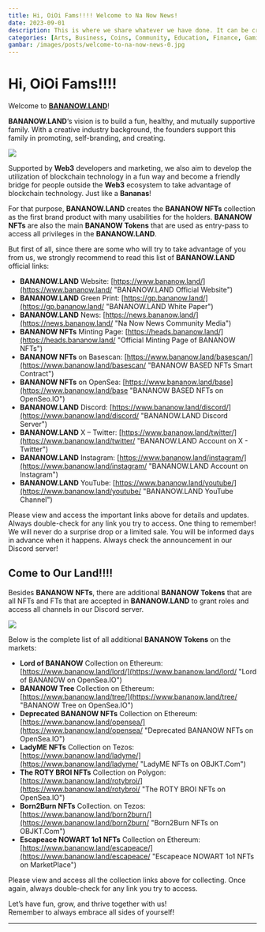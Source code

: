 ```yaml
---
title: Hi, OiOi Fams!!!! Welcome to Na Now News!
date: 2023-09-01
description: This is where we share whatever we have done. It can be crazy nothing or ordinary something. There are a lot of them. Let's dig in! Let's build a fun, healthy, and mutually supportive family. Let’s have fun, grow, and thrive together with us! Remember to always embrace all sides of yourself!
categories: [Arts, Business, Coins, Community, Education, Finance, Gaming, Markets, Opinion, Reviews, Technology]
gambar: /images/posts/welcome-to-na-now-news-0.jpg
---
```


# Hi, OiOi Fams!!!!  
  
Welcome to [**BANANOW.LAND**](https://www.bananow.land/ "BANANOW.LAND Official Website")!  
  
**BANANOW.LAND**‘s vision is to build a fun, healthy, and mutually supportive family. With a creative industry background, the founders support this family in promoting, self-branding, and creating.  

[![](/images/posts/welcome-to-na-now-news-0.jpg)](/images/posts/welcome-to-na-now-news-0.jpg)
  
Supported by **Web3** developers and marketing, we also aim to develop the utilization of blockchain technology in a fun way and become a friendly bridge for people outside the **Web3** ecosystem to take advantage of blockchain technology. Just like a **Bananas**!  
  
For that purpose, **BANANOW.LAND** creates the **BANANOW NFTs** collection as the first brand product with many usabilities for the holders. **BANANOW NFTs** are also the main **BANANOW Tokens** that are used as entry-pass to access all privileges in the **BANANOW.LAND**.  
  
But first of all, since there are some who will try to take advantage of you from us, we strongly recommend to read this list of **BANANOW.LAND** official links:  
  
- **BANANOW.LAND** Website: [https://www.bananow.land/](https://www.bananow.land/ "BANANOW.LAND Official Website")  
- **BANANOW.LAND** Green Print: [https://gp.bananow.land/](https://gp.bananow.land/ "BANANOW.LAND White Paper")  
- **BANANOW.LAND** News: [https://news.bananow.land/](https://news.bananow.land/ "Na Now News Community Media")  
- **BANANOW NFTs** Minting Page: [https://heads.bananow.land/](https://heads.bananow.land/ "Official Minting Page of BANANOW NFTs")  
- **BANANOW NFTs** on Basescan: [https://www.bananow.land/basescan/](https://www.bananow.land/basescan/ "BANANOW BASED NFTs Smart Contract")  
- **BANANOW NFTs** on OpenSea: [https://www.bananow.land/base](https://www.bananow.land/base "BANANOW BASED NFTs on OpenSeo.IO")  
- **BANANOW.LAND** Discord: [https://www.bananow.land/discord/](https://www.bananow.land/discord/ "BANANOW.LAND Discord Server")  
- **BANANOW.LAND** X – Twitter: [https://www.bananow.land/twitter/](https://www.bananow.land/twitter/ "BANANOW.LAND Account on X - Twitter")  
- **BANANOW.LAND** Instagram: [https://www.bananow.land/instagram/](https://www.bananow.land/instagram/ "BANANOW.LAND Account on Instagram")  
- **BANANOW.LAND** YouTube: [https://www.bananow.land/youtube/](https://www.bananow.land/youtube/ "BANANOW.LAND YouTube Channel")  
  
Please view and access the important links above for details and updates. Always double-check for any link you try to access. One thing to remember! We will never do a surprise drop or a limited sale. You will be informed days in advance when it happens. Always check the announcement in our Discord server!  
  
## Come to Our Land!!!!  
  
Besides **BANANOW NFTs**, there are additional **BANANOW Tokens** that are all NFTs and FTs that are accepted in **BANANOW.LAND** to grant roles and access all channels in our Discord server.   

[![](/images/posts/welcome-to-na-now-news-1.jpg)](/images/posts/welcome-to-na-now-news-1.jpg)

Below is the complete list of all additional **BANANOW Tokens** on the markets:  
  
- **Lord of BANANOW** Collection on Ethereum: [https://www.bananow.land/lord/](https://www.bananow.land/lord/ "Lord of BANANOW on OpenSea.IO")  
- **BANANOW Tree** Collection on Ethereum: [https://www.bananow.land/tree/](https://www.bananow.land/tree/ "BANANOW Tree on OpenSea.IO")  
- **Deprecated BANANOW NFTs** Collection on Ethereum: [https://www.bananow.land/opensea/](https://www.bananow.land/opensea/ "Deprecated BANANOW NFTs on OpenSea.IO")  
- **LadyME NFTs** Collection on Tezos: [https://www.bananow.land/ladyme/](https://www.bananow.land/ladyme/ "LadyME NFTs on OBJKT.Com")  
- **The ROTY BROI NFTs** Collection on Polygon: [https://www.bananow.land/rotybroi/](https://www.bananow.land/rotybroi/ "The ROTY BROI NFTs on OpenSea.IO")  
- **Born2Burn NFTs** Collection. on Tezos: [https://www.bananow.land/born2burn/](https://www.bananow.land/born2burn/ "Born2Burn NFTs on OBJKT.Com")  
- **Escapeace NOWART 1o1 NFTs** Collection on Ethereum: [https://www.bananow.land/escapeace/](https://www.bananow.land/escapeace/ "Escapeace NOWART 1o1 NFTs on MarketPlace")  
  
Please view and access all the collection links above for collecting. Once again, always double-check for any link you try to access.  
  
Let’s have fun, grow, and thrive together with us!  
Remember to always embrace all sides of yourself!  
  
---